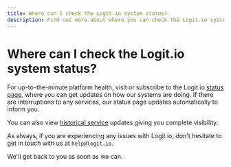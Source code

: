 ```yaml
---
title: Where can I check the Logit.io system status?
description: Find out more about where you can check the Logit.io system status showing complete visibility in this informative article.
---
```


# Where can I check the Logit.io system status?

For up-to-the-minute platform health, visit or subscribe to the 
Logit.io [status page](http://status.logit.io/), where you can get 
updates on how our systems are doing. If there are interruptions 
to any services, our status page updates automatically to inform you.

You can also view [historical service](https://status.logit.io/history) updates 
giving you complete visibility.

As always, if you are experiencing any issues with Logit.io, 
don't hesitate to get in touch with us at `help@logit.io`.

We'll get back to you as soon as we can.